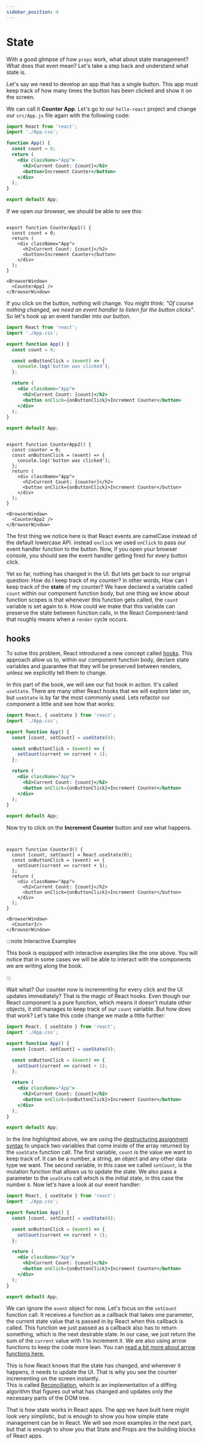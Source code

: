 ```yaml
---
sidebar_position: 4
---
```


# State

With a good glimpse of how `props` work, what about state management? 
What does that even mean? Let's take a step back and understand what state is.

Let's say we need to develop an app that has a single button. 
This app must keep track of how many times the button has been 
clicked and show it on the screen.

We can call it __Counter App__. Let's go to our `hello-react` project and 
change our `src/App.js` file again with the following code:

```jsx title="./src/App.js"
import React from 'react';
import './App.css';

function App() {
  const count = 0;
  return (
    <div className="App">
      <h2>Current Count: {count}</h2>
      <button>Increment Counter</button>
    </div>
  );
}

export default App;
```

If we open our browser, we should be able to see this:


```mdx-code-block

export function CounterApp1() {
  const count = 0;
  return (
    <div className="App">
      <h2>Current Count: {count}</h2>
      <button>Increment Counter</button>
    </div>
  );
}

<BrowserWindow>
  <CounterApp1 />
</BrowserWindow>

```

If you click on the button, nothing will change. You might think:
_"Of course nothing changed, we need an event handler to listen for 
the button clicks"_. So let's hook up an event handler into our button.

```jsx title="./src/App.js"
import React from 'react';
import './App.css';

export function App() {
  const count = 0;

  const onButtonClick = (event) => {
    console.log('button was clicked');
  };

  return (
    <div className="App">
      <h2>Current Count: {count}</h2>
      <button onClick={onButtonClick}>Increment Counter</button>
    </div>
  );
}

export default App;
```

```mdx-code-block

export function CounterApp2() {
  const counter = 0;
  const onButtonClick = (event) => {
    console.log('button was clicked');
  };
  return (
    <div className="App">
      <h2>Current Count: {counter}</h2>
      <button onClick={onButtonClick}>Increment Counter</button>
    </div>
  );
}

<BrowserWindow>
  <CounterApp2 />
</BrowserWindow>

```

The first thing we notice here is that React events are camelCase 
instead of the default lowercase API. instead `onclick` we used `onClick`
to pass our event handler function to the button. Now, if you open your 
browser console, you should see the event handler getting fired for 
every button click.


Yet so far, nothing has changed in the UI. But lets get back to our original 
question: How do I keep track of my counter? in other words, How can I 
keep track of the __state__ of my counter? We have declared a variable
called `count` within our component function body, but one thing we know
about function scopes is that whenever this function gets called, the `count`
variable is set again to `0`. How could we make that this variable can preserve
the state between function calls, in the React Component-land that roughly means
when a `render` cycle occurs.

## hooks

To solve this problem, React introduced a new concept called [hooks](https://reactjs.org/docs/hooks-intro.html).
This approach allow us to, within our component function body, declare state variables
and guarantee that they will be preserved between renders, unless we explicitly tell
them to change.

In this part of the book, we will see our fist hook in action. It's called `useState`.
There are many other React hooks that we will explore later on, but `useState` is by far
the most commonly used.
Lets refactor our component a little and see how that works:

```jsx
import React, { useState } from 'react';
import './App.css';

export function App() {
  const [count, setCount] = useState(0);

  const onButtonClick = (event) => {
    setCount(current => current + 1);
  };

  return (
    <div className="App">
      <h2>Current Count: {count}</h2>
      <button onClick={onButtonClick}>Increment Counter</button>
    </div>
  );
}

export default App;
```

Now try to click on the **Increment Counter** button and see what happens.

```mdx-code-block


export function Counter3() {
  const [count, setCount] = React.useState(0);
  const onButtonClick = (event) => {
    setCount(current => current + 1);
  };
  return (
    <div className="App">
      <h2>Current Count: {count}</h2>
      <button onClick={onButtonClick}>Increment Counter</button>
    </div>
  );
}

<BrowserWindow>
  <Counter3/>
</BrowserWindow>
```

:::note Interactive Examples

This book is equipped with interactive examples like the one above.
You will notice that in some cases we will be able to interact with
the components we are writing along the book.

:::

Wait what? Our counter now is incrementing for every click and the UI 
updates immediately? That is the magic of React hooks. Even though our 
React component is a pure function, which means it doesn't mutate other 
objects, it still manages to keep track of our `count` variable. 
But how does that work? Let's take this code change we made a little further:

```jsx {5}
import React, { useState } from 'react';
import './App.css';

export function App() {
  const [count, setCount] = useState(0);

  const onButtonClick = (event) => {
    setCount(current => current + 1);
  };

  return (
    <div className="App">
      <h2>Current Count: {count}</h2>
      <button onClick={onButtonClick}>Increment Counter</button>
    </div>
  );
}

export default App;
```

In the line highlighted above, we are using the [destructuring assignment syntax](https://developer.mozilla.org/en-US/docs/Web/JavaScript/Reference/Operators/Destructuring_assignment) 
to unpack two variables that come inside of the array returned by the `useState` 
function call. The first variable, `count` is the value we want to keep track of. 
It can be a number, a string, an object and any other data type we want. 
The second variable, in this case we called `setCount`, is the mutation function 
that allows us to update the state. We also pass a parameter to the `useState` call 
which is the initial state, in this case the number `0`. Now let's have a look at 
our event handler:

```jsx {7-9}
import React, { useState } from 'react';
import './App.css';

export function App() {
  const [count, setCount] = useState(0);

  const onButtonClick = (event) => {
    setCount(current => current + 1);
  };

  return (
    <div className="App">
      <h2>Current Count: {count}</h2>
      <button onClick={onButtonClick}>Increment Counter</button>
    </div>
  );
}

export default App;
```

We can ignore the `event` object for now. Let's focus on the `setCount` function 
call. It receives a function as a callback that takes one parameter, the current 
state value that is passed in by React when this callback is called. This function 
we just passed as a callback also has to return something, which is the next 
desirable state. In our case, we just return the sum of the `current` value with 1 
to increment it. We are also using arrow functions to keep the code more lean.
You can [read a bit more about arrow functions here.](https://developer.mozilla.org/en-US/docs/Web/JavaScript/Reference/Functions/Arrow_functions)  

This is how React knows that the state has changed, and whenever it happens, it needs 
to update the UI. That is why you see the counter incrementing on the screen instantly.  
This is called [Reconciliation](https://reactjs.org/docs/reconciliation.html), which 
is an implementation of a diffing algorithm that figures out what has changed 
and updates only the necessary parts of the DOM tree.
  
That is how state works in React apps. The app we have built here might look very 
simplistic, but is enough to show you how simple state management can be in React.
We will see more examples in the next part, but that is enough to show you that 
State and Props are the building blocks of React apps.
